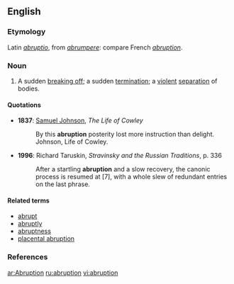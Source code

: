 {{wikipedia}}
==English==

===Etymology===
Latin ''[[abruptio]]'', from ''[[abrumpere]]'': compare French ''[[#French|abruption]]''.

===Noun===
{{en-noun}}

# A sudden [[break off|breaking off]]; a sudden [[termination]]; a [[violent]] [[separation]] of bodies.

====Quotations====
*'''1837''': [[w:Samuel Johnson|Samuel Johnson]], ''The Life of Cowley''
*: By this '''abruption''' posterity lost more instruction than delight. Johnson, Life of Cowley.
*'''1996''': Richard Taruskin, ''Stravinsky and the Russian Traditions'', p. 336
*: After a startling '''abruption''' and a slow recovery, the canonic process is resumed at [7], with a whole slew of redundant entries on the last phrase.

====Related terms====
*[[abrupt]]
*[[abruptly]]
*[[abruptness]]
*[[placental abruption]]

===References===
{{R:Century 1911}}
{{R:Webster 1913}}

[[ar:Abruption]]
[[ru:abruption]]
[[vi:abruption]]